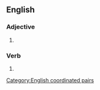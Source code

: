 ==English==

===Adjective===
{{head|en|adjective}}

# {{lb|en|figurative}} {{alternative form of|hanged, drawn and quartered|lang=en}}

===Verb===
{{head|en|verb form}}

# {{past participle of|draw and quarter|lang=en}}

[[Category:English coordinated pairs]]